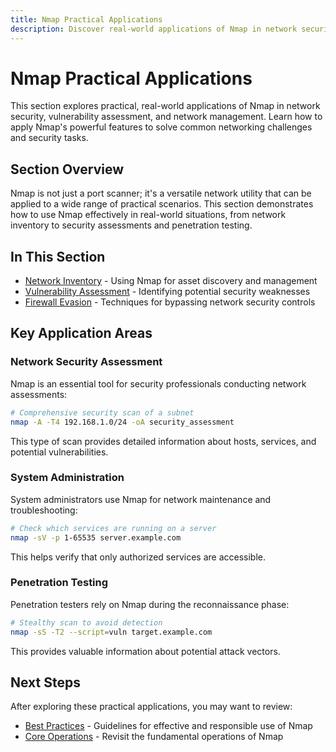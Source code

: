 ```yaml
---
title: Nmap Practical Applications
description: Discover real-world applications of Nmap in network security, vulnerability assessment, and network management
---
```



# Nmap Practical Applications

This section explores practical, real-world applications of Nmap in network security, vulnerability assessment, and network management. Learn how to apply Nmap's powerful features to solve common networking challenges and security tasks.

## Section Overview

Nmap is not just a port scanner; it's a versatile network utility that can be applied to a wide range of practical scenarios. This section demonstrates how to use Nmap effectively in real-world situations, from network inventory to security assessments and penetration testing.

## In This Section

- [Network Inventory](/docs/nmap/practical-applications/network-inventory) - Using Nmap for asset discovery and management
- [Vulnerability Assessment](/docs/nmap/practical-applications/vulnerability-assessment) - Identifying potential security weaknesses
- [Firewall Evasion](/docs/nmap/practical-applications/firewall-evasion) - Techniques for bypassing network security controls

## Key Application Areas

### Network Security Assessment

Nmap is an essential tool for security professionals conducting network assessments:

```bash
# Comprehensive security scan of a subnet
nmap -A -T4 192.168.1.0/24 -oA security_assessment
```

This type of scan provides detailed information about hosts, services, and potential vulnerabilities.

### System Administration

System administrators use Nmap for network maintenance and troubleshooting:

```bash
# Check which services are running on a server
nmap -sV -p 1-65535 server.example.com
```

This helps verify that only authorized services are accessible.

### Penetration Testing

Penetration testers rely on Nmap during the reconnaissance phase:

```bash
# Stealthy scan to avoid detection
nmap -sS -T2 --script=vuln target.example.com
```

This provides valuable information about potential attack vectors.

## Next Steps

After exploring these practical applications, you may want to review:

- [Best Practices](/docs/nmap/best-practices) - Guidelines for effective and responsible use of Nmap
- [Core Operations](/docs/nmap/core-operations) - Revisit the fundamental operations of Nmap
